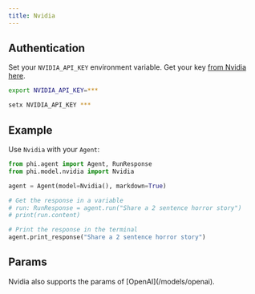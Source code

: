 ```yaml
---
title: Nvidia
---
```


## Authentication

Set your `NVIDIA_API_KEY` environment variable. Get your key [from Nvidia here](https://build.nvidia.com/explore/discover).

<CodeGroup>

```bash Mac
export NVIDIA_API_KEY=***
```

```bash Windows
setx NVIDIA_API_KEY ***
```

</CodeGroup>

## Example

Use `Nvidia` with your `Agent`:

<CodeGroup>

```python agent.py
from phi.agent import Agent, RunResponse
from phi.model.nvidia import Nvidia

agent = Agent(model=Nvidia(), markdown=True)

# Get the response in a variable
# run: RunResponse = agent.run("Share a 2 sentence horror story")
# print(run.content)

# Print the response in the terminal
agent.print_response("Share a 2 sentence horror story")

```

</CodeGroup>

## Params

<Snippet file="model-nvda-params.mdx" />
Nvidia also supports the params of [OpenAI](/models/openai).
